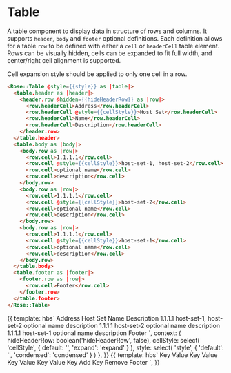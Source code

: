 
<Meta title="Rose|Table" component="Table" />

# Table

A table component to display data in structure of rows and columns. It supports `header`, `body` and `footer` optional definitions. Each definition allows for a table `row` to be defined with either a `cell` or `headerCell` table element. Rows can be visually hidden, cells can be expanded to fit full width, and center/right cell alignment is supported.

Cell expansion style should be applied to only one cell in a row.

```html
<Rose::Table @style={{style}} as |table|>
  <table.header as |header|>
    <header.row @hidden={{hideHeaderRow}} as |row|>
      <row.headerCell>Address</row.headerCell>
      <row.headerCell @style={{cellStyle}}>Host Set</row.headerCell>
      <row.headerCell>Name</row.headerCell>
      <row.headerCell>Description</row.headerCell>
    </header.row>
  </table.header>
  <table.body as |body|>
    <body.row as |row|>
      <row.cell>1.1.1.1</row.cell>
      <row.cell @style={{cellStyle}}>host-set-1, host-set-2</row.cell>
      <row.cell>optional name</row.cell>
      <row.cell>description</row.cell>
    </body.row>
    <body.row as |row|>
      <row.cell>1.1.1.1</row.cell>
      <row.cell @style={{cellStyle}}>host-set-2</row.cell>
      <row.cell>optional name</row.cell>
      <row.cell>description</row.cell>
    </body.row>
    <body.row as |row|>
      <row.cell>1.1.1.1</row.cell>
      <row.cell @style={{cellStyle}}>host-set-1</row.cell>
      <row.cell>optional name</row.cell>
      <row.cell>description</row.cell>
    </body.row>
  </table.body>
  <table.footer as |footer|>
    <footer.row as |row|>
      <row.cell>Footer</row.cell>
    </footer.row>
  </table.footer>
</Rose::Table>
```

<Preview>
  <Story name="Basic">{{
    template: hbs`
    <Rose::Table @style={{style}} as |table|>
      <table.header as |header|>
        <header.row @hidden={{hideHeaderRow}} as |row|>
          <row.headerCell>Address</row.headerCell>
          <row.headerCell @style={{cellStyle}}>Host Set</row.headerCell>
          <row.headerCell>Name</row.headerCell>
          <row.headerCell>Description</row.headerCell>
        </header.row>
      </table.header>
      <table.body as |body|>
        <body.row as |row|>
          <row.cell>1.1.1.1</row.cell>
          <row.cell @style={{cellStyle}}>host-set-1, host-set-2</row.cell>
          <row.cell>optional name</row.cell>
          <row.cell>description</row.cell>
        </body.row>
        <body.row as |row|>
          <row.cell>1.1.1.1</row.cell>
          <row.cell @style={{cellStyle}}>host-set-2</row.cell>
          <row.cell>optional name</row.cell>
          <row.cell>description</row.cell>
        </body.row>
        <body.row as |row|>
          <row.cell>1.1.1.1</row.cell>
          <row.cell @style={{cellStyle}}>host-set-1</row.cell>
          <row.cell>optional name</row.cell>
          <row.cell>description</row.cell>
        </body.row>
      </table.body>
      <table.footer as |footer|>
        <footer.row as |row|>
          <row.cell>Footer</row.cell>
        </footer.row>
      </table.footer>
    </Rose::Table>
    `,
    context: {
      hideHeaderRow: boolean('hideHeaderRow', false),
      cellStyle: select(
        'cellStyle',
        {
          default: '',
          'expand': 'expand'
        }
      ),
      style: select(
        'style',
        {
          'default': '',
          'condensed': 'condensed'
        }
      )
    },
  }}</Story>
</Preview>

<Preview>
  <Story name="Basic Key/Value Table">{{
    template: hbs`
      <Rose::Table @style="condensed" as |table|>
        <table.header as |header|>
          <header.row @hidden=true as |row|>
            <row.headerCell>Key</row.headerCell>
            <row.headerCell @style="expand">Value</row.headerCell>
          </header.row>
        </table.header>
        <table.body as |body|>
          <body.row as |row|>
            <row.cell>Key</row.cell>
            <row.cell>Value</row.cell>
          </body.row>
          <body.row as |row|>
            <row.cell>Key</row.cell>
            <row.cell>Value</row.cell>
          </body.row>
          <body.row as |row|>
            <row.cell>Key</row.cell>
            <row.cell>Value</row.cell>
          </body.row>
          <body.row as |row|>
            <row.cell>Key</row.cell>
            <row.cell @style="expand">
              <Rose::Form::Input @contextual={{true}} as |input|>
                <input.field />
                <Rose::Button @style="secondary">Add</Rose::Button>
              </Rose::Form::Input>
            </row.cell>
          </body.row>
          <body.row as |row|>
            <row.cell>Key</row.cell>
            <row.cell @style="expand">
              <Rose::Form::Input @contextual={{true}} as |input|>
                <input.field />
                <Rose::Button @style="secondary" @iconOnly="trash" title="Remove">Remove</Rose::Button>
              </Rose::Form::Input>
            </row.cell>
          </body.row>
        </table.body>
        <table.footer as |footer|>
          <footer.row  @hidden=true as |row|>
            <row.cell>Footer</row.cell>
          </footer.row>
        </table.footer>
      </Rose::Table>
    `,
  }}</Story>
</Preview>
